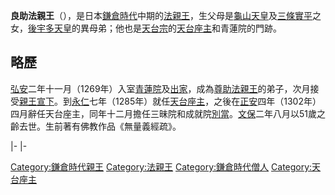 {{Unreferenced|time=2016-08-20T08:29:22+00:00}}
{{東亞男性歷史人物
|名稱 =良助法親王
|身份 =日本[[法親王|法親王]]
|國家 =[[日本|大和王朝]]
|時代 =[[鎌倉時代|鎌倉時代]]中期
|姓 =（無）
|名 =不詳
|法號 =良助
|封爵 =[[法親王|法親王]]
|出生日期 =[[文永|文永]]五年（1268年）
|逝世日期 =[[文保|文保]]二年八月十八（1319年9月13日（51歲））
|父親 = [[龜山天皇|龜山天皇]]
|母親 = [[三條實平|三條實平]]女
|同胞兄弟 =[[聖雲法親王|聖雲法親王]]<br>[[覺雲法親王|覺雲法親王]]
|同胞姊妹 =[[九條師教|九條師教]]妻
|異母兄弟 =[[知仁親王|知仁親王]]<br>[[後宇多天皇|後宇多天皇]]<br>[[啟仁親王|啟仁親王]]<br>[[繼仁親王|繼仁親王]]<br>[[恆明親王|恆明親王]]<br>[[性覺法親王|性覺法親王]]<br>[[守良親王|守良親王]]<br>[[順助法親王|順助法親王]]<br>[[慈道法親王|慈道法親王]]<br>[[行圓法親王|行圓法親王]]<br>[[兼良親王|兼良親王]]<br>[[叡雲法親王|叡雲法親王]]<br>[[性惠法親王|性惠法親王]]<br>[[恆雲法親王|恆雲法親王]]
|異母姊妹 =[[睍子內親王|睍子內親王]]<br>[[憙子內親王|憙子內親王]]<br>[[理子內親王|理子內親王]]<br>[[近衛家基|近衛家基]]妻
}}
{{Japanese|japanese=良助法親王|kana=りょうじょほうしんのう|romaji=Ryōjo Hō shin nō}}
'''良助法親王'''（{{bd|1268年||1319年|9月13日}}），是日本[[鎌倉時代|鎌倉時代]]中期的[[法親王|法親王]]，生父母是[[龜山天皇|龜山天皇]]及[[三條實平|三條實平]]之女，[[後宇多天皇|後宇多天皇]]的異母弟；他也是[[天台宗|天台宗]]的[[天台座主|天台座主]]和青蓮院的門跡。

== 略歷 ==
[[弘安|弘安]]二年十一月（1269年）入室[[青蓮院|青蓮院]]及[[出家|出家]]，成為[[尊助法親王|尊助法親王]]的弟子，次月接受[[親王宣下|親王宣下]]。到[[永仁|永仁]]七年（1285年）就任[[天台座主|天台座主]]，之後在[[正安|正安]]四年（1302年）四月辭任天台座主，同年十二月擔任三昧院和成就院[[別當|別當]]。[[文保|文保]]二年八月以51歲之齡去世。生前著有佛教作品《無量義經疏》。

{{start box|width=auto}}
{{s-rel}}
|-
{{s-before|[[慈深|慈深]]}}
{{s-title|[[青蓮院|青蓮院]]門跡|第30世}}
{{s-after|慈深}}
|-
{{s-before|[[尊教|尊教]]}}
{{s-title|[[天台座主|天台座主]]|第100世<br>1299年5月23日－1302年6月13日}}
{{s-after|[[道潤|道潤]]}}
{{end box}}

[[Category:鎌倉時代親王|Category:鎌倉時代親王]]
[[Category:法親王|Category:法親王]]

[[Category:鎌倉時代僧人|Category:鎌倉時代僧人]]
[[Category:天台座主|Category:天台座主]]